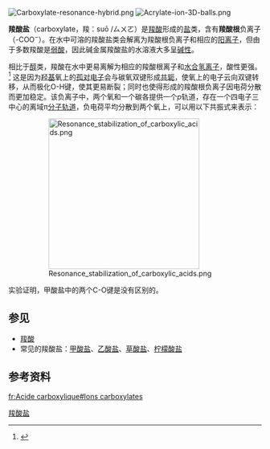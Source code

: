 [[File:Carboxylate-resonance-hybrid.png|thumb]]
[[File:Acrylate-ion-3D-balls.png|thumb]]

'''羧酸盐'''（carboxylate，羧：suō /ㄙㄨㄛ）是[[羧酸|羧酸]]形成的[[盐|盐]]类，含有'''羧酸根'''负离子（-COO<sup>−</sup>）。在水中可溶的羧酸盐类会解离为羧酸根负离子和相应的[[阳离子|阳离子]]，但由于多数羧酸是[[弱酸|弱酸]]，因此碱金属羧酸盐的水溶液大多呈[[碱性|碱性]]。

相比于[[醇|醇]]类，羧酸在水中更易离解为相应的羧酸根离子和[[水合氢离子|水合氢离子]]，酸性更强。<ref>{{cite book | author= Fox, Marye Anne; Whitesell, James K. | year = 1997 | title = Organic Chemistry | edition = 2|  publisher = Jones and Bartlett Publishers | location = Sudbury, Massachusetts| id = ISBN 0-7637-0178-5 }}</ref>
这是因为[[羟基|羟基]]氧上的[[孤对电子|孤对电子]]会与碳氧双键形成[[共轭|共轭]]，使氧上的电子云向双键转移，从而极化O-H键，使其更易断裂；同时也使得形成的羧酸根负离子因电荷分散而更加稳定。该负离子中，两个氧和一个碳各提供一个''p''轨道，存在一个四电子三中心的离域π[[分子轨道|分子轨道]]，负电荷平均分散到两个氧上，可以用以下共振式来表示：

:[[File:Resonance_stabilization_of_carboxylic_acids.png|300px]]

实验证明，甲酸盐中的两个C-O键是没有区别的。

==参见==
*[[羧酸|羧酸]]
*常见的羧酸盐：[[甲酸盐|甲酸盐]]、[[乙酸盐|乙酸盐]]、[[草酸盐|草酸盐]]、[[柠檬酸盐|柠檬酸盐]]

==参考资料==
{{reflist}}

{{官能团}}

[[Category:羧酸盐|]]

[[fr:Acide_carboxylique#Ions_carboxylates|fr:Acide carboxylique#Ions carboxylates]]